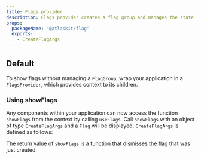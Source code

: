 ```yaml
---
title: Flags provider
description: Flags provider creates a flag group and manages the state of flags.
props:
  packageName: '@atlaskit/flag'
  exports:
    - CreateFlagArgs
---
```



## Default

To show flags without managing a `FlagGroup`, wrap your application in a `FlagsProvider`, which
provides context to its children.

<Example Component={FlagsProviderExample} packageName="@atlaskit/flag" />

### Using showFlags

Any components within your application can now access the function `showFlags` from the context by
calling `useFlags`. Call `showFlags` with an object of type `CreateFlagArgs` and a `Flag` will be
displayed. `CreateFlagArgs` is defined as follows:

<TSMorphProps exportName="CreateFlagArgs" packageName="@atlaskit/flag" />

The return value of `showFlags` is a function that dismisses the flag that was just created.

<Example Component={FlagsProviderShowFlag} packageName="@atlaskit/flag" />
